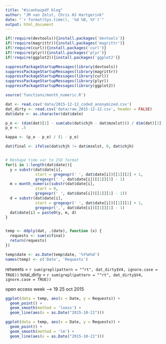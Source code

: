 ```yaml
---
title: "#icanhazpdf blog"
author: "JM van Zelst, Chris HJ Hartgerink"
date: "`r format(Sys.time(), '%d %B, %Y')`" 
output: html_document
---
```


```r
if(!require(devtools)){install.packages('devtools')}
if(!require(magrittr)){install.packages('magrittr')}
if(!require(curl)){install.packages('curl')}
if(!require(plyr)){install.packages('plyr')}
if(!require(ggplot2)){install.packages('ggplot2')}

suppressPackageStartupMessages(library(devtools))
suppressPackageStartupMessages(library(magrittr))
suppressPackageStartupMessages(library(curl))
suppressPackageStartupMessages(library(plyr))
suppressPackageStartupMessages(library(ggplot2))

source('functions/month_numeric.R')

dat <- read.csv('data/2015-12-12_coded_anonymized.csv')
dat_dirty <- read.csv('data/raw_2015-12-12.csv', header = FALSE)
dat$date <- as.character(dat$date)

p_o <- (dim(dat)[1] - sum(abs(dat$chjh - dat$mzelst))) / dim(dat)[1]
p_e <- .5

kappa <- (p_o - p_e) / (1 - p_e)

dat$final <- ifelse(dat$chjh != dat$mzelst, 0, dat$chjh)


# Reshape time var to ISO format
for(i in 1:length(dat$date)){
  y = substr(dat$date[i],
             start = gregexpr(' ', dat$date[i])[[1]][2] + 1,
             gregexpr(' ', dat$date[i])[[1]][3] - 1)
  m = month_numeric(substr(dat$date[i],
             start = 0,
             gregexpr(' ', dat$date[i])[[1]][1] - 1))
  d = substr(dat$date[i],
             start = gregexpr(' ', dat$date[i])[[1]][1] + 1,
             gregexpr(',', dat$date[i])[[1]][1] - 1)
  dat$date[i] = paste0(y, m, d)
}


temp <- ddply(dat, .(date), function (x) {
  requests <- sum(x$final)
  return(requests)
})

temp$date <- as.Date(temp$date, '%Y%m%d')
names(temp) <- c('Date', 'Requests')
```

retweets = `r sum(grepl(pattern = "^rt", dat_dirty$V4, ignore.case = TRUE))`
total_dirty = `r sum(grepl(pattern = "^rt", dat_dirty$V4, ignore.case = TRUE))`

open access week --> 19 25 oct 2015




```r
ggplot(data = temp, aes(x = Date, y = Requests)) + 
  geom_point() +
  geom_smooth(method = 'loess') + 
  geom_line(aes(x = as.Date("2015-10-21")))
```


```r
ggplot(data = temp, aes(x = Date, y = Requests)) + 
  geom_point() +
  geom_smooth(method = 'lm') + 
  geom_line(aes(x = as.Date("2015-10-21")))
```